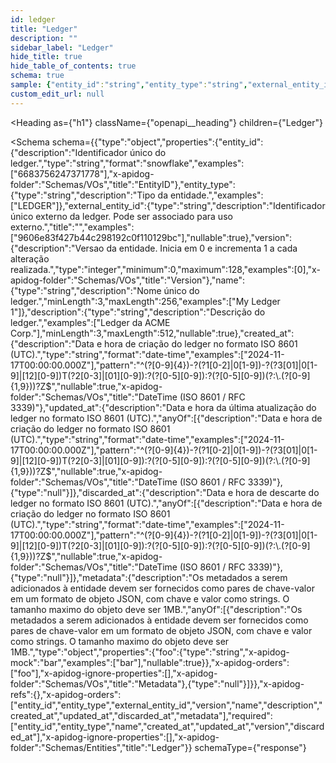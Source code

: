 ```yaml
---
id: ledger
title: "Ledger"
description: ""
sidebar_label: "Ledger"
hide_title: true
hide_table_of_contents: true
schema: true
sample: {"entity_id":"string","entity_type":"string","external_entity_id":"string","version":0,"name":"string","description":"string","created_at":"2024-07-29T15:51:28.071Z","updated_at":"2024-07-29T15:51:28.071Z","discarded_at":"2024-07-29T15:51:28.071Z","metadata":{"foo":"string"}}
custom_edit_url: null
---
```



<Heading
  as={"h1"}
  className={"openapi__heading"}
  children={"Ledger"}
>
</Heading>





<Schema
  schema={{"type":"object","properties":{"entity_id":{"description":"Identificador único do ledger.","type":"string","format":"snowflake","examples":["6683756247371778"],"x-apidog-folder":"Schemas/VOs","title":"EntityID"},"entity_type":{"type":"string","description":"Tipo da entidade.","examples":["LEDGER"]},"external_entity_id":{"type":"string","description":"Identificador único externo da ledger. Pode ser associado para uso externo.","title":"","examples":["9606e83f427b44c298192c0f110129bc"],"nullable":true},"version":{"description":"Versao da entidade. Inicia em 0 e incrementa 1 a cada alteração realizada.","type":"integer","minimum":0,"maximum":128,"examples":[0],"x-apidog-folder":"Schemas/VOs","title":"Version"},"name":{"type":"string","description":"Nome único do ledger.","minLength":3,"maxLength":256,"examples":["My Ledger 1"]},"description":{"type":"string","description":"Descrição do ledger.","examples":["Ledger da ACME Corp."],"minLength":3,"maxLength":512,"nullable":true},"created_at":{"description":"Data e hora de criação do ledger no formato ISO 8601 (UTC).","type":"string","format":"date-time","examples":["2024-11-17T00:00:00.000Z"],"pattern":"^(?<year>[0-9]{4})-?(?<month>1[0-2]|0[1-9])-?(?<day>3[01]|0[1-9]|[12][0-9])T(?<hour>2[0-3]|[01][0-9]):?(?<minute>[0-5][0-9]):?(?<second>[0-5][0-9])(?:\\.(?<fraction>[0-9]{1,9}))?Z$","nullable":true,"x-apidog-folder":"Schemas/VOs","title":"DateTime (ISO 8601 / RFC 3339)"},"updated_at":{"description":"Data e hora da última atualização do ledger no formato ISO 8601 (UTC).","anyOf":[{"description":"Data e hora de criação do ledger no formato ISO 8601 (UTC).","type":"string","format":"date-time","examples":["2024-11-17T00:00:00.000Z"],"pattern":"^(?<year>[0-9]{4})-?(?<month>1[0-2]|0[1-9])-?(?<day>3[01]|0[1-9]|[12][0-9])T(?<hour>2[0-3]|[01][0-9]):?(?<minute>[0-5][0-9]):?(?<second>[0-5][0-9])(?:\\.(?<fraction>[0-9]{1,9}))?Z$","nullable":true,"x-apidog-folder":"Schemas/VOs","title":"DateTime (ISO 8601 / RFC 3339)"},{"type":"null"}]},"discarded_at":{"description":"Data e hora de descarte do ledger no formato ISO 8601 (UTC).","anyOf":[{"description":"Data e hora de criação do ledger no formato ISO 8601 (UTC).","type":"string","format":"date-time","examples":["2024-11-17T00:00:00.000Z"],"pattern":"^(?<year>[0-9]{4})-?(?<month>1[0-2]|0[1-9])-?(?<day>3[01]|0[1-9]|[12][0-9])T(?<hour>2[0-3]|[01][0-9]):?(?<minute>[0-5][0-9]):?(?<second>[0-5][0-9])(?:\\.(?<fraction>[0-9]{1,9}))?Z$","nullable":true,"x-apidog-folder":"Schemas/VOs","title":"DateTime (ISO 8601 / RFC 3339)"},{"type":"null"}]},"metadata":{"description":"Os metadados a serem adicionados à entidade devem ser fornecidos como pares de chave-valor em um formato de objeto JSON, com chave e valor como strings. O tamanho maximo do objeto deve ser 1MB.","anyOf":[{"description":"Os metadados a serem adicionados à entidade devem ser fornecidos como pares de chave-valor em um formato de objeto JSON, com chave e valor como strings. O tamanho maximo do objeto deve ser 1MB.","type":"object","properties":{"foo":{"type":"string","x-apidog-mock":"bar","examples":["bar"],"nullable":true}},"x-apidog-orders":["foo"],"x-apidog-ignore-properties":[],"x-apidog-folder":"Schemas/VOs","title":"Metadata"},{"type":"null"}]}},"x-apidog-refs":{},"x-apidog-orders":["entity_id","entity_type","external_entity_id","version","name","description","created_at","updated_at","discarded_at","metadata"],"required":["entity_id","entity_type","name","created_at","updated_at","version","discarded_at"],"x-apidog-ignore-properties":[],"x-apidog-folder":"Schemas/Entities","title":"Ledger"}}
  schemaType={"response"}
>
  
</Schema>
